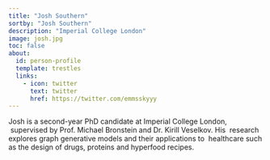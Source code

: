 ```yaml
---
title: "Josh Southern"
sortby: "Josh Southern"
description: "Imperial College London"
image: josh.jpg
toc: false
about:
  id: person-profile
  template: trestles
  links:
    - icon: twitter
      text: twitter
      href: https://twitter.com/emmsskyyy
---
```



Josh is a second-year PhD candidate at Imperial College London,  supervised by Prof. Michael Bronstein and Dr. Kirill Veselkov. His  research explores graph generative models and their applications to  healthcare such as the design of drugs, proteins and hyperfood recipes.